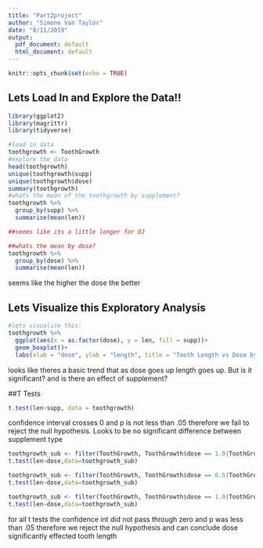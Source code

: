 ```yaml
---
title: "Part2project"
author: "Simone Van Taylor"
date: "8/11/2019"
output:
  pdf_document: default
  html_document: default
---
```


```r
knitr::opts_chunk$set(echo = TRUE)
```

## Lets Load In and Explore the Data!!

```r
library(ggplot2)
library(magrittr)
library(tidyverse)
```


```r
#load in data
toothgrowth <- ToothGrowth
#explore the data 
head(toothgrowth)
unique(toothgrowth$supp)
unique(toothgrowth$dose)
summary(toothgrowth)
#whats the mean of the toothgrowth by supplement? 
toothgrowth %>% 
  group_by(supp) %>%
  summarise(mean(len))

##seems like its a little longer for OJ 

##whats the mean by dose? 
toothgrowth %>% 
  group_by(dose) %>%
  summarise(mean(len))
```
seems like the higher the dose the better 

## Lets Visualize this Exploratory Analysis

```r
#lets visualize this: 
toothgrowth %>%
  ggplot(aes(x = as.factor(dose), y = len, fill = supp))+ 
  geom_boxplot()+ 
  labs(xlab = "dose", ylab = "length", title = "Tooth Length vs Dose by Delivery")
```
looks like theres a basic trend that as dose goes up length goes up. But is it significant? and is there an effect of supplement?

##T Tests 
```r
t.test(len~supp, data = toothgrowth)
```
confidence interval crosses 0 and p is not less than .05 therefore we fail to reject the null hypothesis. Looks to be no significant difference between supplement type 


```r
toothgrowth_sub <- filter(ToothGrowth, ToothGrowth$dose == 1.0|ToothGrowth$dose == 0.5)
t.test(len~dose,data=toothgrowth_sub)

toothgrowth_sub <- filter(ToothGrowth, ToothGrowth$dose == 0.5|ToothGrowth$dose == 2.0)
t.test(len~dose,data=toothgrowth_sub)

toothgrowth_sub <- filter(ToothGrowth, ToothGrowth$dose == 1.0|ToothGrowth$dose == 2.0)
t.test(len~dose,data=toothgrowth_sub)
```
for all t tests the confidence int did not pass through zero and p was less than .05 therefore we reject the null hypothesis and can conclude dose significantly effected tooth length